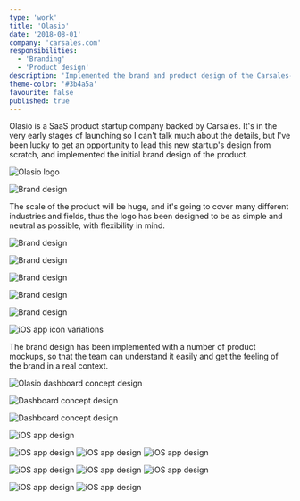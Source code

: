 ```yaml
---
type: 'work'
title: 'Olasio'
date: '2018-08-01'
company: 'carsales.com'
responsibilities:
  - 'Branding'
  - 'Product design'
description: 'Implemented the brand and product design of the Carsales-backed product startup, Olasio.'
theme-color: '#3b4a5a'
favourite: false
published: true
---
```



Olasio is a SaaS product startup company backed by Carsales. It's in the very early stages of launching so I can't talk much about the details, but I've been lucky to get an opportunity to lead this new startup's design from scratch, and implemented the initial brand design of the product.

<ImageContainer>

![Olasio logo](works-olasio-01.png)

</ImageContainer>

<ImageContainer size='medium' noCaption>

![Brand design](works-olasio-02.png)

</ImageContainer>

The scale of the product will be huge, and it's going to cover many different industries and fields, thus the logo has been designed to be as simple and neutral as possible, with flexibility in mind.

<ImageContainer noCaption>

![Brand design](works-olasio-03.jpg)

</ImageContainer>

<ImageContainer noCaption>

![Brand design](works-olasio-04.jpg)

</ImageContainer>

<ImageContainer noCaption>

![Brand design](works-olasio-05.jpg)

</ImageContainer>

<ImageContainer noCaption>

![Brand design](works-olasio-06.jpg)

</ImageContainer>

<ImageContainer noCaption>

![Brand design](works-olasio-07.jpg)

</ImageContainer>

<ImageContainer>

![iOS app icon variations](works-olasio-08.png)

</ImageContainer>

The brand design has been implemented with a number of product mockups, so that the team can understand it easily and get the feeling of the brand in a real context.

<ImageContainer>

![Olasio dashboard concept design](works-olasio-web-01.png)

</ImageContainer>

<ImageContainer noCaption>

![Dashboard concept design](works-olasio-web-02.png)

</ImageContainer>

<ImageContainer noCaption>

![Dashboard concept design](works-olasio-web-03.png)

</ImageContainer>

<ImageContainer size="small" noShadow noBorder>

![iOS app design](works-olasio-mobile-01.jpg)

</ImageContainer>

<ImageContainer grid={3} noCaption>

![iOS app design](works-olasio-mobile-02.png)
![iOS app design](works-olasio-mobile-03.png)
![iOS app design](works-olasio-mobile-04.png)

</ImageContainer>

<ImageContainer grid={3} noCaption blockCaption="Olasio Verify app concept design">

![iOS app design](works-olasio-mobile-05.png)
![iOS app design](works-olasio-mobile-06.png)
![iOS app design](works-olasio-mobile-07.png)

</ImageContainer>

<ImageContainer grid={2} noCaption blockCaption="iPad app design">

![iOS app design](works-olasio-ipad-01.png)
![iOS app design](works-olasio-ipad-02.png)

</ImageContainer>